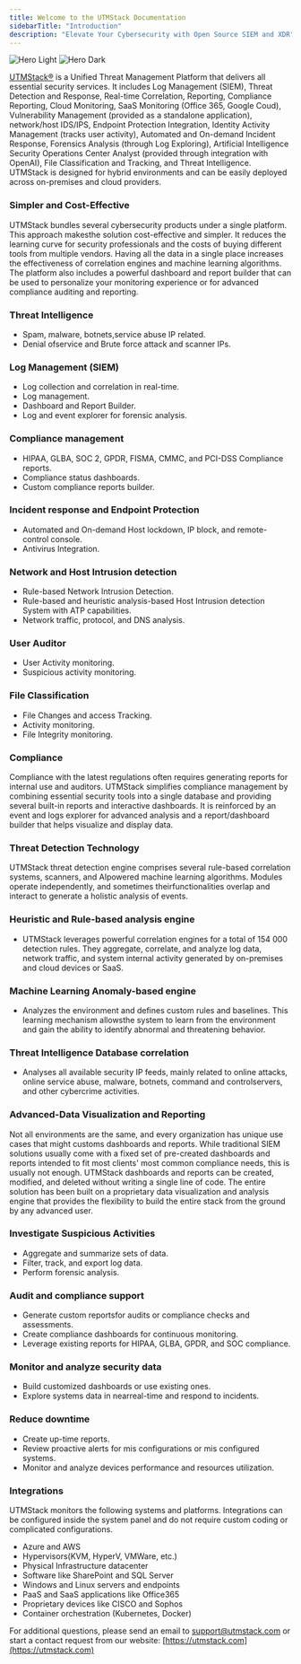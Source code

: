 ```yaml
---
title: Welcome to the UTMStack Documentation
sidebarTitle: "Introduction"
description: "Elevate Your Cybersecurity with Open Source SIEM and XDR"
---
```


<img
  className="block dark:hidden"
  src="/images/Diagrama claro.gif"
  alt="Hero Light"
/>
<img
  className="hidden dark:block"
  src="/images/Diagrama oscuro.gif"
  alt="Hero Dark"
/>

[UTMStack®](https://utmstack.com) is a Unified Threat Management Platform that delivers all essential security services. It includes
Log Management (SIEM), Threat Detection and Response, Real-time Correlation, Reporting, Compliance
Reporting, Cloud Monitoring, SaaS Monitoring (Office 365, Google Coud), Vulnerability Management
(provided as a standalone application), network/host IDS/IPS, Endpoint Protection Integration, Identity
Activity Management (tracks user activity), Automated and On-demand Incident Response, Forensics
Analysis (through Log Exploring), Artificial Intelligence Security Operations Center Analyst (provided through
integration with OpenAI), File Classification and Tracking, and Threat Intelligence. UTMStack is designed for
hybrid environments and can be easily deployed across on-premises and cloud providers.

### Simpler and Cost-Effective
UTMStack bundles several cybersecurity products under a single platform. This approach makesthe solution
cost-effective and simpler. It reduces the learning curve for security professionals and the costs of buying
different tools from multiple vendors. Having all the data in a single place increases the effectiveness of
correlation engines and machine learning algorithms. The platform also includes a powerful dashboard and
report builder that can be used to personalize your monitoring experience or for advanced compliance
auditing and reporting.

### Threat Intelligence
- Spam, malware, botnets,service abuse IP related.
- Denial ofservice and Brute force attack and scanner IPs.

### Log Management (SIEM)
- Log collection and correlation in real-time.
- Log management.
- Dashboard and Report Builder.
- Log and event explorer for forensic analysis.

### Compliance management 
- HIPAA, GLBA, SOC 2, GPDR, FISMA, CMMC, and PCI-DSS Compliance reports.
- Compliance status dashboards.
- Custom compliance reports builder.

### Incident response and Endpoint Protection 
- Automated and On-demand Host lockdown, IP block, and remote-control console.
- Antivirus Integration.

### Network and Host Intrusion detection
- Rule-based Network Intrusion Detection.
- Rule-based and heuristic analysis-based Host Intrusion detection System with ATP capabilities.
- Network traffic, protocol, and DNS analysis.

### User Auditor
- User Activity monitoring.
- Suspicious activity monitoring.

### File Classification
- File Changes and access Tracking.
- Activity monitoring.
- File Integrity monitoring.

### Compliance
Compliance with the latest regulations often requires generating reports for internal use and auditors.
UTMStack simplifies compliance management by combining essential security tools into a single database
and providing several built-in reports and interactive dashboards. It is reinforced by an event and logs
explorer for advanced analysis and a report/dashboard builder that helps visualize and display data.

### Threat Detection Technology
UTMStack threat detection engine comprises several rule-based correlation systems, scanners, and AIpowered machine learning algorithms. Modules operate independently, and sometimes theirfunctionalities
overlap and interact to generate a holistic analysis of events.

### Heuristic and Rule-based analysis engine
- UTMStack leverages powerful correlation engines
for a total of 154 000 detection rules. They
aggregate, correlate, and analyze log data,
network traffic, and system internal activity
generated by on-premises and cloud devices or
SaaS.

### Machine Learning Anomaly-based engine
- Analyzes the environment and defines custom
rules and baselines. This learning mechanism
allowsthe system to learn from the environment
and gain the ability to identify abnormal and
threatening behavior.

### Threat Intelligence Database correlation
- Analyses all available security IP feeds, mainly
related to online attacks, online service abuse,
malware, botnets, command and controlservers,
and other cybercrime activities.

### Advanced-Data Visualization and Reporting
Not all environments are the same, and every organization has unique use cases that might customs
dashboards and reports. While traditional SIEM solutions usually come with a fixed set of pre-created
dashboards and reports intended to fit most clients' most common compliance needs, this is usually not
enough. UTMStack dashboards and reports can be created, modified, and deleted without writing a single
line of code. The entire solution has been built on a proprietary data visualization and analysis engine that
provides the flexibility to build the entire stack from the ground by any advanced user.

### Investigate Suspicious Activities 
- Aggregate and summarize sets of data.
- Filter, track, and export log data.
- Perform forensic analysis.

### Audit and compliance support 
- Generate custom reportsfor audits or compliance checks and assessments.
- Create compliance dashboards for continuous monitoring.
- Leverage existing reports for HIPAA, GLBA, GPDR, and SOC compliance.

### Monitor and analyze security data
- Build customized dashboards or use existing ones.
- Explore systems data in nearreal-time and respond to incidents.

### Reduce downtime
- Create up-time reports.
- Review proactive alerts for mis configurations or mis configured systems.
- Monitor and analyze devices performance and resources utilization.

### Integrations
UTMStack monitors the following systems and platforms. Integrations can be configured inside the system
panel and do not require custom coding or complicated configurations.

- Azure and AWS
- Hypervisors(KVM, HyperV, VMWare, etc.) 
- Physical Infrastructure datacenter
- Software like SharePoint and SQL Server
- Windows and Linux servers and endpoints
- PaaS and SaaS applications like Office365
- Proprietary devices like CISCO and Sophos
- Container orchestration (Kubernetes, Docker)

For additional questions, please send an email to [support@utmstack.com](mailto:support@utmstack.com) or start a contact request from
our website: [https://utmstack.com](https://utmstack.com)